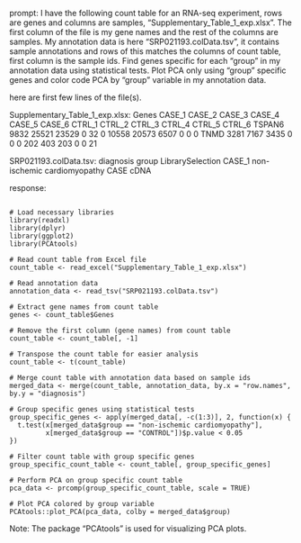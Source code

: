 prompt:
I have the following count table for an RNA-seq experiment, rows are genes and columns are samples, "Supplementary_Table_1_exp.xlsx". The first column of the file is my gene names and the rest of the columns are samples. My annotation data is here  "SRP021193.colData.tsv", it contains sample annotations and rows of this matches the columns of count table, first column is the sample ids. Find genes specific for each "group" in my annotation data  using statistical tests. Plot PCA only using "group" specific genes and color code PCA by "group" variable in my annotation data.

here are first few lines of the file(s).

Supplementary_Table_1_exp.xlsx:
Genes	CASE_1	CASE_2	CASE_3	CASE_4	CASE_5	CASE_6	CTRL_1	CTRL_2	CTRL_3	CTRL_4	CTRL_5	CTRL_6
TSPAN6	9832	25521	23529	0	32	0	10558	20573	6507	0	0	 0
TNMD	3281	 7167	 3435	0	 0	0	  202	  403	 203	0	0	21


SRP021193.colData.tsv:
diagnosis	group	LibrarySelection
CASE_1	non-ischemic cardiomyopathy	CASE	cDNA


response:
```

# Load necessary libraries
library(readxl)
library(dplyr)
library(ggplot2)
library(PCAtools)

# Read count table from Excel file
count_table <- read_excel("Supplementary_Table_1_exp.xlsx")

# Read annotation data
annotation_data <- read_tsv("SRP021193.colData.tsv")

# Extract gene names from count table
genes <- count_table$Genes

# Remove the first column (gene names) from count table
count_table <- count_table[, -1]

# Transpose the count table for easier analysis
count_table <- t(count_table)

# Merge count table with annotation data based on sample ids
merged_data <- merge(count_table, annotation_data, by.x = "row.names", by.y = "diagnosis")

# Group specific genes using statistical tests
group_specific_genes <- apply(merged_data[, -c(1:3)], 2, function(x) {
  t.test(x[merged_data$group == "non-ischemic cardiomyopathy"], 
         x[merged_data$group == "CONTROL"])$p.value < 0.05
})

# Filter count table with group specific genes
group_specific_count_table <- count_table[, group_specific_genes]

# Perform PCA on group specific count table
pca_data <- prcomp(group_specific_count_table, scale = TRUE)

# Plot PCA colored by group variable
PCAtools::plot_PCA(pca_data, colby = merged_data$group)

```
Note: The package "PCAtools" is used for visualizing PCA plots.
